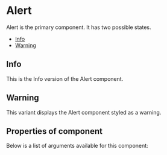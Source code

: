 
<Meta
  title="Cobalt UI Library/Notification Components/Alert"
  component={Alert}
/>

# Alert

Alert is the primary component. It has two possible states.

- [Info](#info)
- [Warning](#warning)

<a id="info" />

## Info

This is the Info version of the Alert component.

<Canvas>
  <Story id="cobalt-ui-library-notification-components-alert--info" />
</Canvas>

<a id="warning" />

## Warning

This variant displays the Alert component styled as a warning.

<Canvas>
  <Story id="cobalt-ui-library-notification-components-alert--warning" />
</Canvas>

## Properties of component

Below is a list of arguments available for this component:

<ArgsTable of={Alert} />
